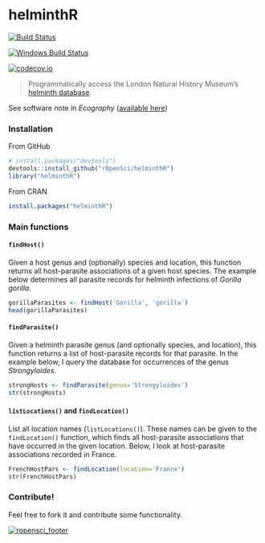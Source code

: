 helminthR
=======

[![Build Status](https://travis-ci.org/ropensci/helminthR.svg?branch=master)](https://travis-ci.org/ropensci/helminthR)

[![Windows Build Status](https://ci.appveyor.com/api/projects/status/rmq9euldm5gy9qup?svg=true)](https://ci.appveyor.com/project/taddallas/helminthr)

[![codecov.io](https://codecov.io/github/ropensci/helminthR/coverage.svg?branch=master)](https://codecov.io/github/ropensci/helminthR?branch=master)


> Programmatically access the London Natural History Museum's [helminth database](http://www.nhm.ac.uk/research-curation/scientific-resources/taxonomy-systematics/host-parasites/index.html).

See software note in _Ecography_ ([available here](http://onlinelibrary.wiley.com/doi/10.1111/ecog.02131/full))

### Installation


From GitHub

```r

# install.packages("devtools")
devtools::install_github("rOpenSci/helminthR")
library("helminthR")

```

From CRAN

```r

install.packages("helminthR")

```



### Main functions

#### `findHost()`

Given a host genus and (optionally) species and location, this function returns all host-parasite associations of a given host species. The example below determines all parasite records for helminth infections of _Gorilla gorilla_.

```r

gorillaParasites <- findHost('Gorilla', 'gorilla')
head(gorillaParasites)

```

#### `findParasite()`

Given a helminth parasite genus (and optionally species, and location), this function returns a list of host-parasite records for that parasite. In the example below, I query the database for occurrences of the genus _Strongyloides_.

```r

strongHosts <- findParasite(genus='Strongyloides')
str(strongHosts)

```



#### `listLocations()` and `findLocation()`

List all location names (`listLocations()`). These names can be given to the `findLocation()` function, which finds all host-parasite associations that have occurred in the given location. Below, I look at host-parasite associations recorded in France.


```r

FrenchHostPars <- findLocation(location='France')
str(FrenchHostPars)

```




### Contribute!

Feel free to fork it and contribute some functionality.  


[![ropensci_footer](http://ropensci.org/public_images/github_footer.png)](http://ropensci.org)
